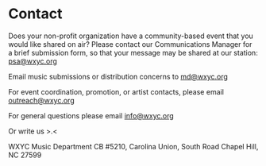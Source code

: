 
# Contact

Does your non-profit organization have a community-based event that you would like shared on air? Please contact our Communications Manager for a brief submission form, so that your message may be shared at our station: [psa@wxyc.org](mailto\:psa@wxyc.org)

Email music submissions or distribution concerns to [md@wxyc.org](mailto\:md@wxyc.org) 

For event coordination, promotion, or artist contacts, please email [outreach@wxyc.org](mailto\:outreach@wxyc.org)

For general questions please email [info@wxyc.org](mailto\:info@wxyc.org)

Or write us >.\<

WXYC Music Department
CB #5210, Carolina Union, South Road
Chapel Hill, NC 27599
